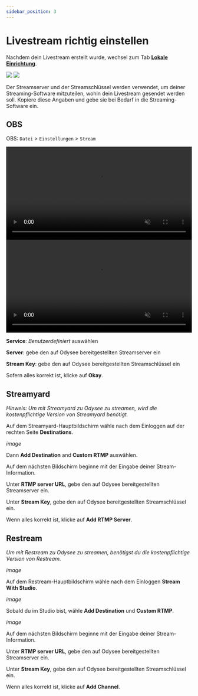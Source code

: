 ---
sidebar_position: 3
---

# Livestream richtig einstellen 

Nachdem dein Livestream erstellt wurde, wechsel zum Tab **[Lokale Einrichtung](https://odysee.com/$/livestream?t=Setup)**.

![](/img/de/stream_key_and_stream_server_screen_dark.png#dark)
![](/img/de/stream_key_and_stream_server_screen_light.png#light)

Der Streamserver und der Streamschlüssel werden verwendet, um deiner Streaming-Software mitzuteilen, wohin dein Livestream gesendet werden soll. Kopiere diese Angaben und gebe sie bei Bedarf in die Streaming-Software ein.

## OBS

OBS: `Datei` > `Einstellungen` > `Stream`

<video width="100%" autoplay="true" loop="true" muted="true" class="dark-video">
  <source src="/img/de/obs_setup_stream_key_dark.mp4" type="video/mp4"/>
  Dein Browser unterstützt keine Video-Tags.
</video>
<video width="100%" autoplay="true" loop="true" muted="true" class="light-video">
  <source src="/img/de/obs_setup_stream_key_light.mp4" type="video/mp4"/>
  Dein Browser unterstützt keine Video-Tags.
</video>

**Service**: *Benutzerdefiniert* auswählen

**Server**: gebe den auf Odysee bereitgestellten Streamserver ein

**Stream Key**: gebe den auf Odysee bereitgestellten Streamschlüssel ein

Sofern alles korrekt ist, klicke auf **Okay**.

## Streamyard

*Hinweis: Um mit Streamyard zu Odysee zu streamen, wird die kostenpflichtige Version von Streamyard benötigt.*

Auf dem Streamyard-Hauptbildschirm wähle nach dem Einloggen auf der rechten Seite **Destinations**.

*image*

Dann **Add Destination** and **Custom RTMP** auswählen.

Auf dem nächsten Bildschirm beginne mit der Eingabe deiner Stream-Information.

Unter **RTMP server URL**, gebe den auf Odysee bereitgestellten Streamserver ein.

Unter **Stream Key**, gebe den auf Odysee bereitgestellten Streamschlüssel ein.

Wenn alles korrekt ist, klicke auf **Add RTMP Server**.


## Restream

*Um mit Restream zu Odysee zu streamen, benötigst du die kostenpflichtige Version von Restream.*

*image*

Auf dem Restream-Hauptbildschirm wähle nach dem Einloggen **Stream With Studio**.

*image*

Sobald du im Studio bist, wähle **Add Destination** und **Custom RTMP**.

*image*

Auf dem nächsten Bildschirm beginne mit der Eingabe deiner Stream-Information.

Unter **RTMP server URL**, gebe den auf Odysee bereitgestellten Streamserver ein.

Unter **Stream Key**, gebe den auf Odysee bereitgestellten Streamschlüssel ein.

Wenn alles korrekt ist, klicke auf **Add Channel**.
